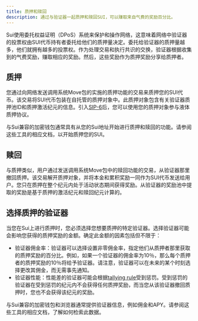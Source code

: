 ```yaml
---
title: 质押和赎回
description: 通过与验证器一起质押和赎回SUI，可以赚取来自气费的奖励百分比。
---
```


Sui使用委托权益证明（DPoS）系统来保护和操作网络，这意味着网络中验证器的投票权由SUI代币持有者委托给他们的质押量决定。委托给验证器的质押量越多，他们就拥有越多的投票权。作为处理交易和执行共识的交换，验证器根据收集到的气费奖励，赚取相应的奖励。然后，这些奖励作为质押奖励分享给质押者。

## 质押

您通过向网络发送调用系统Move包的实施的质押功能的交易来质押您的SUI代币。该交易将SUI代币包装在自托管的质押对象中。此质押对象包含有关验证器质押池ID和质押激活纪元的信息。引入[SIP-6](https://blog.sui.io/liquid-staking-coming-sui/)后，您可以使用您的质押对象参与液体质押协议。

与Sui兼容的加密钱包通常具有从您的Sui地址开始进行质押和赎回的功能。请参阅这些工具的相应文档，以开始质押您的SUI。

## 赎回

与质押类似，用户通过发送调用系统Move包中的赎回功能的交易，从验证器那里撤回质押。该交易解开质押对象，并将本金和累积奖励一同作为SUI代币发送给用户。您只在质押在整个纪元内处于活动状态期间获得奖励。从验证器的奖励池中提取的奖励是基于质押的激活纪元和赎回纪元计算的。

## 选择质押的验证器

当您在Sui上进行质押时，您必须选择您想要质押的特定验证器。选择验证器可能会影响您获得的质押奖励的金额。确定此金额的因素包括但不限于：

- 验证器佣金率：验证器可以选择设置非零佣金率，指定他们从质押者那里获取的质押奖励的百分比。例如，如果一个验证器的佣金率为10％，那么每个质押者的质押奖励的10％将给予验证器。请注意，验证器可以在未来的某个时刻选择更改其佣金，而无需事先通知。
- 验证器性能：性能差的验证器可能会根据[tallying rule](./gas-pricing.mdx#tallying-rule)受到惩罚。受到惩罚的验证器在受到惩罚的纪元内不会获得任何质押奖励，而当您从该验证器撤回质押时，您也不会获得该纪元的奖励。

与Sui兼容的加密钱包和浏览器通常提供验证器信息，例如佣金和APY。请参阅这些工具的相应文档，了解如何检索此数据。
